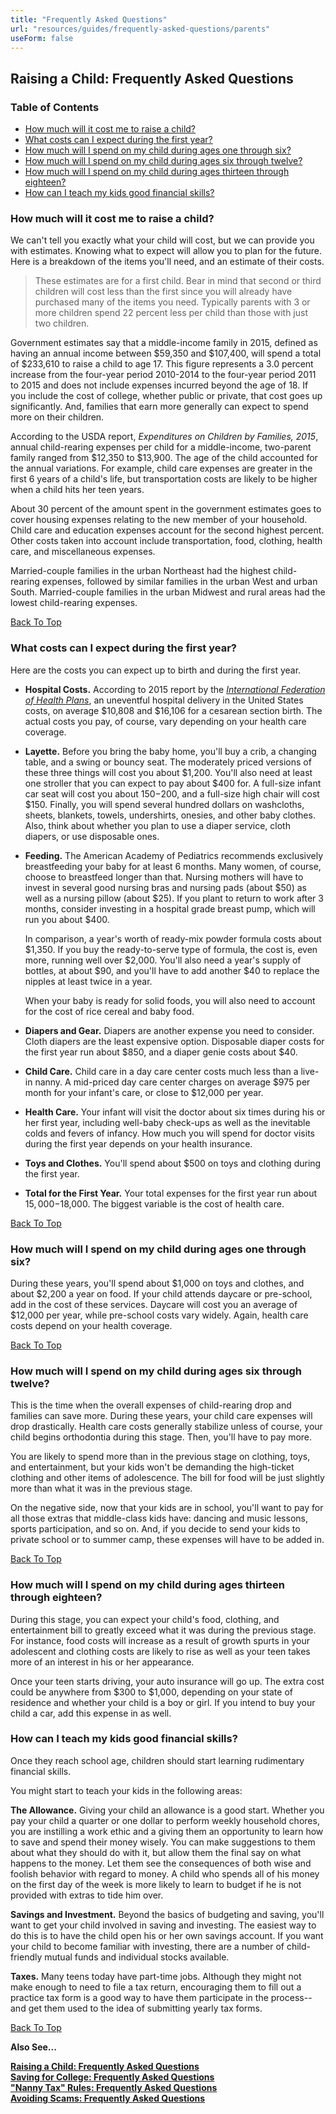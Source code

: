 ```yaml
---
title: "Frequently Asked Questions"
url: "resources/guides/frequently-asked-questions/parents"
useForm: false
---
```

  

Raising a Child: Frequently Asked Questions
-------------------------------------------

### Table of Contents

*   [How much will it cost me to raise a child?](#1)
*   [What costs can I expect during the first year?](#2)
*   [How much will I spend on my child during ages one through six?](#3)
*   [How much will I spend on my child during ages six through twelve?](#4)
*   [How much will I spend on my child during ages thirteen through eighteen?](#5)
*   [How can I teach my kids good financial skills?](#6)

### How much will it cost me to raise a child?

We can't tell you exactly what your child will cost, but we can provide you with estimates. Knowing what to expect will allow you to plan for the future. Here is a breakdown of the items you'll need, and an estimate of their costs.

> These estimates are for a first child. Bear in mind that second or third children will cost less than the first since you will already have purchased many of the items you need. Typically parents with 3 or more children spend 22 percent less per child than those with just two children.

Government estimates say that a middle-income family in 2015, defined as having an annual income between $59,350 and $107,400, will spend a total of $233,610 to raise a child to age 17. This figure represents a 3.0 percent increase from the four-year period 2010-2014 to the four-year period 2011 to 2015 and does not include expenses incurred beyond the age of 18. If you include the cost of college, whether public or private, that cost goes up significantly. And, families that earn more generally can expect to spend more on their children.

According to the USDA report, _Expenditures on Children by Families, 2015_, annual child-rearing expenses per child for a middle-income, two-parent family ranged from $12,350 to $13,900. The age of the child accounted for the annual variations. For example, child care expenses are greater in the first 6 years of a child's life, but transportation costs are likely to be higher when a child hits her teen years.

About 30 percent of the amount spent in the government estimates goes to cover housing expenses relating to the new member of your household. Child care and education expenses account for the second highest percent. Other costs taken into account include transportation, food, clothing, health care, and miscellaneous expenses.

Married-couple families in the urban Northeast had the highest child-rearing expenses, followed by similar families in the urban West and urban South. Married-couple families in the urban Midwest and rural areas had the lowest child-rearing expenses.

[Back To Top](#top)

### What costs can I expect during the first year?

Here are the costs you can expect up to birth and during the first year.

*   **Hospital Costs.** According to 2015 report by the [_International Federation of Health Plans_](http://www.ifhp.com), an uneventful hospital delivery in the United States costs, on average $10,808 and $16,106 for a cesarean section birth. The actual costs you pay, of course, vary depending on your health care coverage.
    
*   **Layette.** Before you bring the baby home, you'll buy a crib, a changing table, and a swing or bouncy seat. The moderately priced versions of these three things will cost you about $1,200. You'll also need at least one stroller that you can expect to pay about $400 for. A full-size infant car seat will cost you about $150-$200, and a full-size high chair will cost $150. Finally, you will spend several hundred dollars on washcloths, sheets, blankets, towels, undershirts, onesies, and other baby clothes. Also, think about whether you plan to use a diaper service, cloth diapers, or use disposable ones.
    
*   **Feeding.** The American Academy of Pediatrics recommends exclusively breastfeeding your baby for at least 6 months. Many women, of course, choose to breastfeed longer than that. Nursing mothers will have to invest in several good nursing bras and nursing pads (about $50) as well as a nursing pillow (about $25). If you plant to return to work after 3 months, consider investing in a hospital grade breast pump, which will run you about $400.
    
    In comparison, a year's worth of ready-mix powder formula costs about $1,350. If you buy the ready-to-serve type of formula, the cost is, even more, running well over $2,000. You'll also need a year's supply of bottles, at about $90, and you'll have to add another $40 to replace the nipples at least twice in a year.
    
    When your baby is ready for solid foods, you will also need to account for the cost of rice cereal and baby food.
    
*   **Diapers and Gear.** Diapers are another expense you need to consider. Cloth diapers are the least expensive option. Disposable diaper costs for the first year run about $850, and a diaper genie costs about $40.
    
*   **Child Care.** Child care in a day care center costs much less than a live-in nanny. A mid-priced day care center charges on average $975 per month for your infant's care, or close to $12,000 per year.
    
*   **Health Care.** Your infant will visit the doctor about six times during his or her first year, including well-baby check-ups as well as the inevitable colds and fevers of infancy. How much you will spend for doctor visits during the first year depends on your health insurance.
    
*   **Toys and Clothes.** You'll spend about $500 on toys and clothing during the first year.
    
*   **Total for the First Year.** Your total expenses for the first year run about $15,000-$18,000. The biggest variable is the cost of health care.

[Back To Top](#top)

### How much will I spend on my child during ages one through six?

During these years, you'll spend about $1,000 on toys and clothes, and about $2,200 a year on food. If your child attends daycare or pre-school, add in the cost of these services. Daycare will cost you an average of $12,000 per year, while pre-school costs vary widely. Again, health care costs depend on your health coverage.

[Back To Top](#top)

### How much will I spend on my child during ages six through twelve?

This is the time when the overall expenses of child-rearing drop and families can save more. During these years, your child care expenses will drop drastically. Health care costs generally stabilize unless of course, your child begins orthodontia during this stage. Then, you'll have to pay more.

You are likely to spend more than in the previous stage on clothing, toys, and entertainment, but your kids won't be demanding the high-ticket clothing and other items of adolescence. The bill for food will be just slightly more than what it was in the previous stage.

On the negative side, now that your kids are in school, you'll want to pay for all those extras that middle-class kids have: dancing and music lessons, sports participation, and so on. And, if you decide to send your kids to private school or to summer camp, these expenses will have to be added in.

[Back To Top](#top)

### How much will I spend on my child during ages thirteen through eighteen?

During this stage, you can expect your child's food, clothing, and entertainment bill to greatly exceed what it was during the previous stage. For instance, food costs will increase as a result of growth spurts in your adolescent and clothing costs are likely to rise as well as your teen takes more of an interest in his or her appearance.

Once your teen starts driving, your auto insurance will go up. The extra cost could be anywhere from $300 to $1,000, depending on your state of residence and whether your child is a boy or girl. If you intend to buy your child a car, add this expense in as well.

### How can I teach my kids good financial skills?

Once they reach school age, children should start learning rudimentary financial skills.

You might start to teach your kids in the following areas:

**The Allowance.** Giving your child an allowance is a good start. Whether you pay your child a quarter or one dollar to perform weekly household chores, you are instilling a work ethic and a giving them an opportunity to learn how to save and spend their money wisely. You can make suggestions to them about what they should do with it, but allow them the final say on what happens to the money. Let them see the consequences of both wise and foolish behavior with regard to money. A child who spends all of his money on the first day of the week is more likely to learn to budget if he is not provided with extras to tide him over.

**Savings and Investment.** Beyond the basics of budgeting and saving, you'll want to get your child involved in saving and investing. The easiest way to do this is to have the child open his or her own savings account. If you want your child to become familiar with investing, there are a number of child-friendly mutual funds and individual stocks available.

**Taxes.** Many teens today have part-time jobs. Although they might not make enough to need to file a tax return, encouraging them to fill out a practice tax form is a good way to have them participate in the process--and get them used to the idea of submitting yearly tax forms.

[Back To Top](#top)

**Also See...**

[**Raising a Child: Frequently Asked Questions**](/resources/guides/frequently-asked-questions/raising-child-faq)  
[**Saving for College: Frequently Asked Questions**](/resources/guides/frequently-asked-questions/saving-for-college-faq)  
[**"Nanny Tax" Rules: Frequently Asked Questions**](/resources/guides/frequently-asked-questions/nanny-tax-rules-faq)  
[**Avoiding Scams: Frequently Asked Questions**](/resources/guides/frequently-asked-questions/avoiding-scams-faq)  